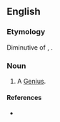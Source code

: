 ==English==

===Etymology===
Diminutive of {{term|ralphie}}, {{term|rafie}}.

===Noun===
{{en-noun}}

# {{Hartlepool}} A [[Genius]].

====References====
* {{R:Northeast Dialect 2005|nocat=1}}
